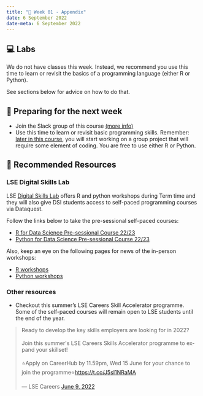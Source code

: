 ---
title: "🔖 Week 01 - Appendix"
date: 6 September 2022
date-meta: 6 September 2022
---

## 💻 Labs

We do not have classes this week. Instead, we recommend you use this time to learn or revisit the basics of a programming language (either R or Python).

See sections below for advice on how to do that.

## 📒 Preparing for the next week

- Join the Slack group of this course [(more info)](/main/communication.qmd)
- Use this time to learn or revisit basic programming skills. Remember: [later in this course](/main/syllabus.qmd), you will start working on a group project that will require some element of coding. You are free to use either R or Python. 

## 🔖 Recommended Resources


### LSE Digital Skills Lab

LSE [Digital Skills Lab](https://info.lse.ac.uk/current-students/digital-skills-lab) offers R and python workshops during Term time and they will also give DSI students access to self-paced programming courses via Dataquest.

Follow the links below to take the pre-sessional self-paced courses: 

- [R for Data Science Pre-sessional Course 22/23](https://moodle.lse.ac.uk/course/view.php?id=8366)
- [Python for Data Science Pre-sessional Course 22/23](https://moodle.lse.ac.uk/course/view.php?id=8365)

Also, keep an eye on the following pages for news of the in-person workshops:

- [R workshops](https://info.lse.ac.uk/current-students/digital-skills-lab/r)
- [Python workshops](https://info.lse.ac.uk/current-students/digital-skills-lab/python)


### Other resources

- Checkout this summer's LSE Careers Skill Accelerator programme. Some of the self-paced courses will remain open to LSE students until the end of the year.

<blockquote class="twitter-tweet"><p lang="en" dir="ltr">Ready to develop the key skills employers are looking for in 2022?<br><br>Join this summer&#39;s LSE Careers Skills Accelerator programme to expand your skillset!<br><br>⭐Apply on CareerHub by 11.59pm, Wed 15 June for your chance to join the programme⭐<a href="https://t.co/J5sI1NRaMA">https://t.co/J5sI1NRaMA</a></p>&mdash; LSE Careers <a href="https://twitter.com/LSECareers/status/1534868470495596545?ref_src=twsrc%5Etfw">June 9, 2022</a></blockquote> <script async src="https://platform.twitter.com/widgets.js" charset="utf-8"></script>


